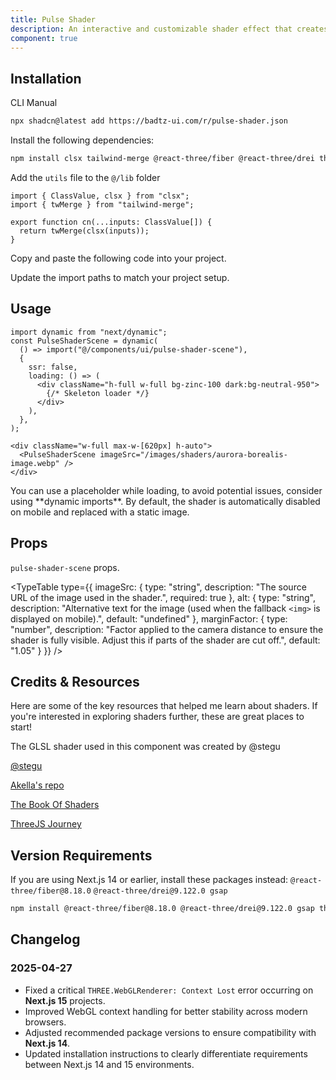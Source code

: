 ```yaml
---
title: Pulse Shader
description: An interactive and customizable shader effect that creates a dynamic wave in response to hover interactions, perfect for adding engaging visual effects to backgrounds.
component: true
---
```


<ComponentPreview
  name="pulse-shader-demo"
  className="[&_.preview>[data-orientation=vertical]]:sm:max-w-[80%] **:[.preview]:min-h-[400px]"
  description="An interactive and customizable shader effect that creates a dynamic wave in response to hover interactions, perfect for adding engaging visual effects to backgrounds."
  align="center"
/>

## Installation

<CodeTabs>

<TabsList>
  <TabsTrigger value="cli">CLI</TabsTrigger>
  <TabsTrigger value="manual">Manual</TabsTrigger>
</TabsList>

<TabsContent value="cli">

```bash
npx shadcn@latest add https://badtz-ui.com/r/pulse-shader.json
```

</TabsContent>

<TabsContent value="manual">

<Steps>

<Step>Install the following dependencies:</Step>

```bash
npm install clsx tailwind-merge @react-three/fiber @react-three/drei three
```

<Step>Add the `utils` file to the `@/lib` folder</Step>
  ```tsx showLineNumbers
  import { ClassValue, clsx } from "clsx";
  import { twMerge } from "tailwind-merge";

  export function cn(...inputs: ClassValue[]) {
    return twMerge(clsx(inputs));
  }
  ```

<Step>Copy and paste the following code into your project.</Step>

<ComponentSource name="pulse-shader" title="components/ui/pulse-shader.tsx" />

<ComponentSource name="pulse-shader" className="mt-20" fileName="pulse-shader-shader" title="components/ui/pulse-shader-shader.tsx" />

<ComponentSource name="pulse-shader" className="mt-20" fileName="pulse-shader-scene" title="components/ui/pulse-shader-scene.tsx" />


<Step>Update the import paths to match your project setup.</Step>

</Steps>

</TabsContent>

</CodeTabs>

## Usage

```tsx showLineNumbers
import dynamic from "next/dynamic";
const PulseShaderScene = dynamic(
  () => import("@/components/ui/pulse-shader-scene"),
  {
    ssr: false,
    loading: () => (
      <div className="h-full w-full bg-zinc-100 dark:bg-neutral-950">
        {/* Skeleton loader */}
      </div>
    ),
  },
);
```

```tsx showLineNumbers
<div className="w-full max-w-[620px] h-auto">
  <PulseShaderScene imageSrc="/images/shaders/aurora-borealis-image.webp" />
</div>
```

<Callout>
You can use a placeholder while loading, to avoid potential issues, consider using **dynamic imports**.
</Callout>

<Callout>
By default, the shader is automatically disabled on mobile and replaced with a static image.
</Callout>

## Props

`pulse-shader-scene` props.

<TypeTable
  type={{
    imageSrc: {
      type: "string",
      description: "The source URL of the image used in the shader.",
      required: true
    },
    alt: {
      type: "string",
      description: "Alternative text for the image (used when the fallback `<img>` is displayed on mobile).",
      default: "undefined"
    },
    marginFactor: {
      type: "number",
      description: "Factor applied to the camera distance to ensure the shader is fully visible. Adjust this if parts of the shader are cut off.",
      default: "1.05"
    }
  }}
/>


## Credits & Resources 

Here are some of the key resources that helped me learn about shaders.
If you're interested in exploring shaders further, these are great places to start!

The GLSL shader used in this component was created by @stegu

[@stegu](https://github.com/stegu/)
>
[Akella's repo](https://github.com/akella/)
>
[The Book Of Shaders](https://thebookofshaders.com/?lan=jp)
>
[ThreeJS Journey](https://threejs-journey.com/)

## Version Requirements

If you are using Next.js 14 or earlier, install these packages instead:
`@react-three/fiber@8.18.0` `@react-three/drei@9.122.0 gsap`

```bash
npm install @react-three/fiber@8.18.0 @react-three/drei@9.122.0 gsap three
```

## Changelog

### 2025-04-27

- Fixed a critical `THREE.WebGLRenderer: Context Lost` error occurring on **Next.js 15** projects.
- Improved WebGL context handling for better stability across modern browsers.
- Adjusted recommended package versions to ensure compatibility with **Next.js 14**.
- Updated installation instructions to clearly differentiate requirements between Next.js 14 and 15 environments.
